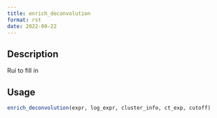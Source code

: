 ```yaml
--- 
title: enrich_deconvolution 
format: rst 
date: 2022-09-22 
--- 
```


## Description

Rui to fill in


## Usage

```r
enrich_deconvolution(expr, log_expr, cluster_info, ct_exp, cutoff)
```


